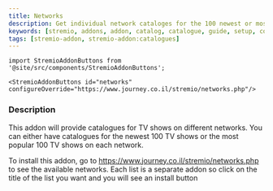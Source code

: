 ```yaml
---
title: Networks
description: Get individual network cataloges for the 100 newest or most popular TV shows.
keywords: [stremio, addons, addon, catalog, catalogue, guide, setup, configuration, install, link]
tags: [stremio-addon, stremio-addon:catalogues]
---
```

```mdx-code-block
import StremioAddonButtons from '@site/src/components/StremioAddonButtons';

<StremioAddonButtons id="networks" configureOverride="https://www.journey.co.il/stremio/networks.php"/> 
```

<h3>Description</h3>

This addon will provide catalogues for TV shows on different networks. 
You can either have catalogues for the newest 100 TV shows or the most popular 100 TV shows on each network.

To install this addon, go to https://www.journey.co.il/stremio/networks.php to see the available networks. 
Each list is a separate addon so click on the title of the list you want and you will see an install button